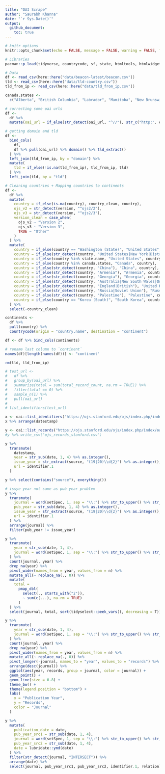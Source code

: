 ```yaml
---
title: "OAI Scrape"
author: "Saurabh Khanna"
date: "`r Sys.Date()`"
output: 
  github_document:
    toc: true
---
```


```r
# knitr options
knitr::opts_chunk$set(echo = FALSE, message = FALSE, warning = FALSE, fig.retina = 4)
```


```r
# Libraries
pacman::p_load(tidyverse, countrycode, sf, state, htmltools, htmlwidgets, urltools, janitor, DT, RColorBrewer, plotly)

# Data
df <- read_csv(here::here("data/beacon-latest/beacon.csv"))
tld <- read_csv(here::here("data/tld-country.csv"))
tld_from_ip <- read_csv(here::here("data/tld_from_ip.csv"))

canada.states <- 
  c("Alberta", "British Columbia", "Labrador", "Manitoba", "New Brunswick", "Newfoundland", "Nova Scotia", "Nunavut", "North West Terr.", "Ontario", "Prince Edward Is.", "Québec (Province)", "Saskatchewan", "Yukon")
```


```r
# correcting some oai urls
df <- 
  df %>% 
  mutate(oai_url = if_else(str_detect(oai_url, "^//"), str_c("http:", oai_url), oai_url))
```


```r
# getting domain and tld
df <- 
  bind_cols(
    df,
    df %>% pull(oai_url) %>% domain() %>% tld_extract()
  ) %>% 
  left_join(tld_from_ip, by = "domain") %>%
  mutate(
    tld = if_else(!is.na(tld_from_ip), tld_from_ip, tld)
  ) %>%
  left_join(tld, by = "tld")
```


```r
# Cleaning countries + Mapping countries to continents
df <-
  df %>% 
  mutate(
    country = if_else(is.na(country), country_clean, country),
    ojs_v2 = str_detect(version, "^ojs2/2"),
    ojs_v3 = str_detect(version, "^ojs2/3"),
    version_clean = case_when(
      ojs_v2 ~ "Version 2",
      ojs_v3 ~ "Version 3",
      TRUE ~ "Other"
    )
  ) %>% 
  mutate(
    country = if_else(country == "Washington (State)", "United States", country),
    country = if_else(str_detect(country, "United States|New York|District of Columbia"), "United States", country),
    country = if_else(country %in% state.name, "United States", country),
    country = if_else(country %in% canada.states, "Canada", country),
    country = if_else(str_detect(country, "China"), "China", country),
    country = if_else(str_detect(country, "Armenia"), "Armenia", country),
    country = if_else(str_detect(country, "Georgia"), "Georgia", country),
    country = if_else(str_detect(country, "Australia|New South Wales|Queensland|Victoria"), "Australia", country),
    country = if_else(str_detect(country, "England|British"), "United Kingdom", country),
    country = if_else(str_detect(country, "Russia|Soviet Union"), "Russia", country),
    country = if_else(str_detect(country, "Palestine"), "Palestine", country),
    country = if_else(country == "Korea (South)", "South Korea", country)
  ) %>% 
  select(-country_clean)

continents <-
  df %>%
  pull(country) %>% 
  countrycode(origin = "country.name", destination = "continent")

df <- df %>% bind_cols(continents)

# rename last column to `continent`
names(df)[length(names(df))] <- "continent"

rm(tld, tld_from_ip)
```


```r
# test_url <-
#   df %>% 
#   group_by(oai_url) %>% 
#   summarize(total = sum(total_record_count, na.rm = TRUE)) %>%
#   filter(total == 0) %>%
#   sample_n(1) %>% 
#   pull(oai_url)
# 
# list_identifiers(test_url)
```


```r
x <- oai::list_identifiers("https://ojs.stanford.edu/ojs/index.php/index/oai")
x %>% arrange(datestamp)
```

```r
y <- oai::list_records("https://ojs.stanford.edu/ojs/index.php/index/oai")
#y %>% write_csv("ojs_records_stanford.csv")
```


```r
y %>% 
  transmute(
    datestamp,
    year = str_sub(date, 1, 4) %>% as.integer(),
    issue_year = str_extract(source, "(19|20)\\d{2}") %>% as.integer(),
    url = identifier.1
  )
```



```r
y %>% select(contains("source"), everything())

# issye year not same as pub year problem
y %>% 
  transmute(
    journal = word(setSpec, 1, sep = "\\:") %>% str_to_upper() %>% str_trim(),
    pub_year = str_sub(date, 1, 4) %>% as.integer(),
    issue_year = str_extract(source, "(19|20)\\d{2}") %>% as.integer(),
    url = identifier.1
  ) %>% 
  arrange(journal) %>% 
  filter(pub_year != issue_year)
```

```r
y %>% 
  transmute(
    year = str_sub(date, 1, 4),
    journal = word(setSpec, 1, sep = "\\:") %>% str_to_upper() %>% str_trim()
  ) %>% 
  count(journal, year) %>% 
  drop_na(year) %>% 
  pivot_wider(names_from = year, values_from = n) %>% 
  mutate_all(~ replace_na(., 0)) %>% 
  mutate(
    total =
      pmap_dbl(
        select(., starts_with("2")),
        ~ sum(c(...), na.rm = TRUE)
      )
  ) %>% 
  select(journal, total, sort(tidyselect::peek_vars(), decreasing = T))
```


```r
y %>% 
  transmute(
    year = str_sub(date, 1, 4),
    journal = word(setSpec, 1, sep = "\\:") %>% str_to_upper() %>% str_trim()
  ) %>% 
  count(journal, year) %>% 
  drop_na(year) %>% 
  pivot_wider(names_from = year, values_from = n) %>% 
  mutate_all(~ replace_na(., 0)) %>%
  pivot_longer(-journal, names_to = "year", values_to = "records") %>%
  arrange(desc(journal)) %>% 
  ggplot(aes(year, records, group = journal, color = journal)) +
  geom_point() +
  geom_line(size = 0.8) +
  theme_bw() +
  theme(legend.position = "bottom") +
  labs(
    x = "Publication Year",
    y = "Records",
    color = "Journal"
  )
```



```r
y %>% 
  mutate(
    publication_date = date,
    pub_year_src1 = str_sub(date, 1, 4),
    journal = word(setSpec, 1, sep = "\\:") %>% str_to_upper() %>% str_trim(),
    pub_year_src2 = str_sub(date, 1, 4),
    date = lubridate::ymd(date)
  ) %>% 
  filter(str_detect(journal, "INTERSECT")) %>% 
  arrange(date) %>% 
  select(journal, pub_year_src1, pub_year_src2, identifier.1, relation)
```


